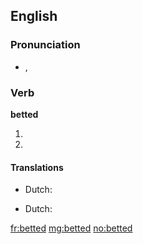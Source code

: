 ==English==

===Pronunciation===
* {{IPA|/ˈbɛtət/}}, {{X-SAMPA|/'bEt@t/}}

===Verb===
'''betted'''

# {{simple past of|bet}}
# {{past participle of|bet}}

====Translations====
{{trans-top|simple past of bet}}
* Dutch: {{t-|nl|gokte}}
{{trans-mid}}
{{trans-bottom}}

{{trans-top|past participle of bet}}
* Dutch: {{t+|nl|gegokt}}
{{trans-mid}}
{{trans-bottom}}

[[fr:betted]]
[[mg:betted]]
[[no:betted]]